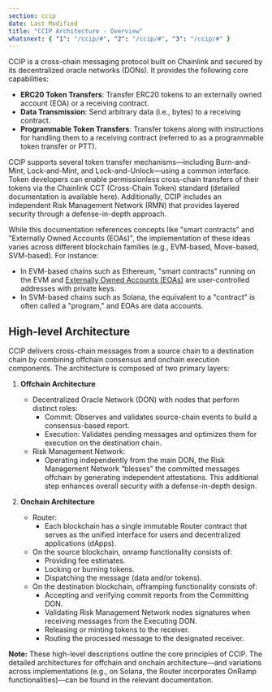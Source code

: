 ```yaml
---
section: ccip
date: Last Modified
title: "CCIP Architecture - Overview"
whatsnext: { "1": "/ccip/#", "2": "/ccip/#", "3": "/ccip/#" }
---
```



CCIP is a cross-chain messaging protocol built on Chainlink and secured by its decentralized oracle networks (DONs). It provides the following core capabilities:

- **ERC20 Token Transfers**: Transfer ERC20 tokens to an externally owned account (EOA) or a receiving contract.
- **Data Transmission**: Send arbitrary data (i.e., bytes) to a receiving contract.
- **Programmable Token Transfers**: Transfer tokens along with instructions for handling them to a receiving contract (referred to as a programmable token transfer or PTT).

CCIP supports several token transfer mechanisms—including Burn-and-Mint, Lock-and-Mint, and Lock-and-Unlock—using a common interface. Token developers can enable permissionless cross-chain transfers of their tokens via the Chainlink CCT (Cross-Chain Token) standard (detailed documentation is available here). Additionally, CCIP includes an independent Risk Management Network (RMN) that provides layered security through a defense-in-depth approach.

While this documentation references concepts like "smart contracts" and "Externally Owned Accounts (EOAs)", the implementation of these ideas varies across different blockchain families (e.g., EVM-based, Move-based, SVM-based). For instance:

- In EVM-based chains such as Ethereum, "smart contracts" running on the EVM and [Externally Owned Accounts (EOAs)](https://ethereum.org/en/developers/docs/accounts/#types-of-account) are user-controlled addresses with private keys.
- In SVM-based chains such as Solana, the equivalent to a "contract" is often called a "program," and EOAs are data accounts.

## High-level Architecture

CCIP delivers cross-chain messages from a source chain to a destination chain by combining offchain consensus and onchain execution components. The architecture is composed of two primary layers:

1. **Offchain Architecture**

   - Decentralized Oracle Network (DON) with nodes that perform distinct roles:
     - Commit: Observes and validates source-chain events to build a consensus-based report.
     - Execution: Validates pending messages and optimizes them for execution on the destination chain.
   - Risk Management Network:
     - Operating independently from the main DON, the Risk Management Network “blesses” the committed messages offchain by generating independent attestations. This additional step enhances overall security with a defense-in-depth design.

1. **Onchain Architecture**
   - Router:
     - Each blockchain has a single immutable Router contract that serves as the unified interface for users and decentralized applications (dApps).
   - On the source blockchain, onramp functionality consists of:
     - Providing fee estimates.
     - Locking or burning tokens.
     - Dispatching the message (data and/or tokens).
   - On the destination blockchain, offramping functionality consists of:
     - Accepting and verifying commit reports from the Committing DON.
     - Validating Risk Management Network nodes signatures when receiving messages from the Executing DON.
     - Releasing or minting tokens to the receiver.
     - Routing the processed message to the designated receiver.

**Note:** These high-level descriptions outline the core principles of CCIP. The detailed architectures for offchain and onchain architecture—and variations across implementations (e.g., on Solana, the Router incorporates OnRamp functionalities)—can be found in the relevant documentation.

<ClickToZoom
  src="/images/ccip/concepts/architecture/ccip-high-level-architecture.webp"
  alt="CCIP High-Level Architecture"
/>
